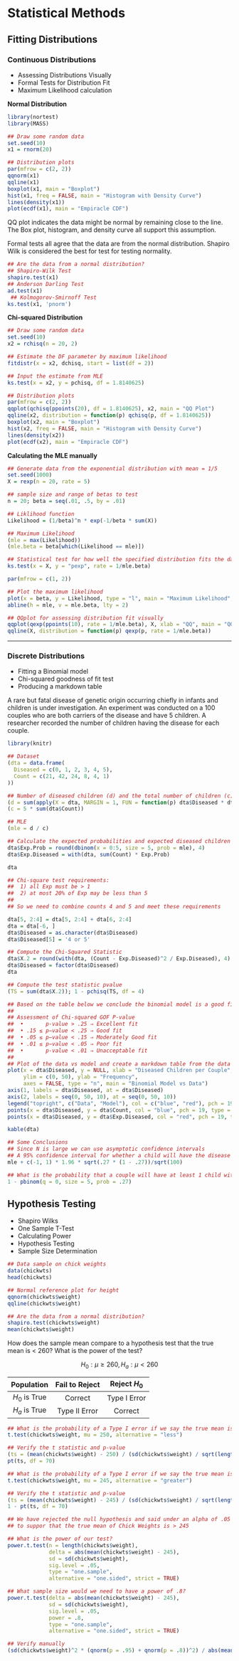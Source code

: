 # Statistical Methods {-}

## Fitting Distributions {-}

### Continuous Distributions {-}
  * Assessing Distributions Visually
  * Formal Tests for Distribution Fit
  * Maximum Likelihood calculation

**Normal Distribution**

```r
library(nortest)
library(MASS)

## Draw some random data
set.seed(10)
x1 = rnorm(20)

## Distribution plots
par(mfrow = c(2, 2))
qqnorm(x1)
qqline(x1)
boxplot(x1, main = "Boxplot")
hist(x1, freq = FALSE, main = "Histogram with Density Curve")
lines(density(x1))
plot(ecdf(x1), main = "Empiracle CDF")

```

QQ plot indicates the data might be normal by remaining close to the line. The Box plot, histogram, and density curve all support this assumption.

Formal tests all agree that the data are from the normal distribution. Shapiro Wilk is considered the best for test for testing normality.

```r
## Are the data from a normal distribution?
## Shapiro-Wilk Test
shapiro.test(x1)
## Anderson Darling Test
ad.test(x1)
 ## Kolmogorov-Smirnoff Test
ks.test(x1, 'pnorm')

```

**Chi-squared Distribution**

```r
## Draw some random data
set.seed(10)
x2 = rchisq(n = 20, 2)

## Estimate the DF parameter by maximum likelihood
fitdistr(x = x2, dchisq, start = list(df = 2))

## Input the estimate from MLE
ks.test(x = x2, y = pchisq, df = 1.8140625)

## Distribution plots
par(mfrow = c(2, 2))
qqplot(qchisq(ppoints(20), df = 1.8140625), x2, main = "QQ Plot")
qqline(x2, distribution = function(p) qchisq(p, df = 1.8140625))
boxplot(x2, main = "Boxplot")
hist(x2, freq = FALSE, main = "Histogram with Density Curve")
lines(density(x2))
plot(ecdf(x2), main = "Empiracle CDF")

```

**Calculating the MLE manually**

```r

## Generate data from the exponential distribution with mean = 1/5
set.seed(1000)
X = rexp(n = 20, rate = 5)

## sample size and range of betas to test
n = 20; beta = seq(.01, .5, by = .01)

## Liklihood function
Likelihood = (1/beta)^n * exp(-1/beta * sum(X))

## Maximum Likelihood
(mle = max(Likelihood))
(mle.beta = beta[which(Likelihood == mle)])

## Statistical test for how well the specified distribution fits the data
ks.test(x = X, y = "pexp", rate = 1/mle.beta)

par(mfrow = c(1, 2))

## Plot the maximum likelihood
plot(x = beta, y = Likelihood, type = "l", main = "Maximum Likelihood", lwd = 2)
abline(h = mle, v = mle.beta, lty = 2)

## QQplot for assessing distribution fit visually
qqplot(qexp(ppoints(10), rate = 1/mle.beta), X, xlab = "QQ", main = "QQ Plot")
qqline(X, distribution = function(p) qexp(p, rate = 1/mle.beta))

```

---

### Discrete Distributions {-}
*  Fitting a Binomial model
*  Chi-squared goodness of fit test
*  Producing a markdown table

A rare but fatal disease of genetic origin occurring chiefly in infants and children is under investigation. An experiment was conducted on a 100 couples who are both carriers of the disease and have 5 children. A researcher recorded the number of children having the disease for each couple.

```r
library(knitr)

## Dataset
(dta = data.frame(
  Diseased = c(0, 1, 2, 3, 4, 5),
  Count = c(21, 42, 24, 8, 4, 1)
))

## Number of diseased children (d) and the total number of children (c)
(d = sum(apply(X = dta, MARGIN = 1, FUN = function(p) dta$Diseased * dta$Count)[,1]))
(c = 5 * sum(dta$Count))

## MLE
(mle = d / c)

## Calculate the expected probabilities and expected diseased children
dta$Exp.Prob = round(dbinom(x = 0:5, size = 5, prob = mle), 4)
dta$Exp.Diseased = with(dta, sum(Count) * Exp.Prob)

dta

## Chi-square test requirements:
##  1) all Exp must be > 1
##  2) at most 20% of Exp may be less than 5
##
## So we need to combine counts 4 and 5 and meet these requirements

dta[5, 2:4] = dta[5, 2:4] + dta[6, 2:4]
dta = dta[-6, ]
dta$Diseased = as.character(dta$Diseased)
dta$Diseased[5] = '4 or 5'

## Compute the Chi-Squared Statistic
dta$X.2 = round(with(dta, (Count - Exp.Diseased)^2 / Exp.Diseased), 4)
dta$Diseased = factor(dta$Diseased)
dta

## Compute the test statistic pvalue
(TS = sum(dta$X.2)); 1 - pchisq(TS, df = 4)

## Based on the table below we conclude the binomial model is a good fit for the data
##
## Assessment of Chi-squared GOF P-value
##  •       p-value > .25 ⇒ Excellent fit
##  • .15 ≤ p−value < .25 ⇒ Good fit
##  • .05 ≤ p−value < .15 ⇒ Moderately Good fit
##  • .01 ≤ p−value < .05 ⇒ Poor fit
##  •       p-value < .01 ⇒ Unacceptable fit
##
## Plot of the data vs model and create a markdown table from the data frame
plot(x = dta$Diseased, y = NULL, xlab = "Diseased Children per Couple",
     ylim = c(0, 50), ylab = "Frequency",
     axes = FALSE, type = "n", main = "Binomial Model vs Data")
axis(1, labels = dta$Diseased, at = dta$Diseased)
axis(2, labels = seq(0, 50, 10), at = seq(0, 50, 10))
legend("topright", c("Data", "Model"), col = c("blue", "red"), pch = 19, bty = "n")
points(x = dta$Diseased, y = dta$Count, col = "blue", pch = 19, type = "b")
points(x = dta$Diseased, y = dta$Exp.Diseased, col = "red", pch = 19, type = "b")

kable(dta)

## Some Conclusions
## Since N is large we can use asymptotic confidence intervals
## A 95% confidence interval for whether a child will have the disease
mle + c(-1, 1) * 1.96 * sqrt(.27 * (1 - .27))/sqrt(100)

## What is the probability that a couple will have at least 1 child with the disease?
1 - pbinom(q = 0, size = 5, prob = .27)

```

## Hypothesis Testing {-}
  * Shapiro Wilks
  * One Sample T-Test
  * Calculating Power
  * Hypothesis Testing
  * Sample Size Determination


```r

## Data sample on chick weights
data(chickwts)
head(chickwts)

## Normal reference plot for height
qqnorm(chickwts$weight)
qqline(chickwts$weight)

## Are the data from a normal distribution?
shapiro.test(chickwts$weight)
mean(chickwts$weight)

```

How does the sample mean compare to a hypothesis test that the true mean is < 260? What is the power of the test?

$$H_0: \mu \ge 260, H_a: \mu \lt 260$$

|  Population   | Fail to Reject | Reject $H_0$ |
|:-------------:|:--------------:|:------------:|
| $H_0$ is True |    Correct     | Type I Error |
| $H_a$ is True | Type II Error  |   Correct    |

```r

## What is the probability of a Type I error if we say the true mean is less than 250?
t.test(chickwts$weight, mu = 250, alternative = "less")

## Verify the t statistic and p-value
(ts = (mean(chickwts$weight) - 250) / (sd(chickwts$weight) / sqrt(length(chickwts$weight))))
pt(ts, df = 70)

## What is the probability of a Type I error if we say the true mean is > 245?
t.test(chickwts$weight, mu = 245, alternative = "greater")

## Verify the t statistic and p-value
(ts = (mean(chickwts$weight) - 245) / (sd(chickwts$weight) / sqrt(length(chickwts$weight))))
1 - pt(ts, df = 70)

## We have rejected the null hypothesis and said under an alpha of .05 there is enough evidence
## to suppor that the true mean of Chick Weights is > 245

## What is the power of our test?
power.t.test(n = length(chickwts$weight),
             delta = abs(mean(chickwts$weight) - 245),
             sd = sd(chickwts$weight),
             sig.level = .05,
             type = "one.sample",
             alternative = "one.sided", strict = TRUE)

## What sample size would we need to have a power of .8?
power.t.test(delta = abs(mean(chickwts$weight) - 245),
             sd = sd(chickwts$weight),
             sig.level = .05,
             power = .8,
             type = "one.sample",
             alternative = "one.sided", strict = TRUE)

## Verify manually
(sd(chickwts$weight)^2 * (qnorm(p = .95) + qnorm(p = .8))^2) / abs(mean(chickwts$weight) - 245)^2
```
